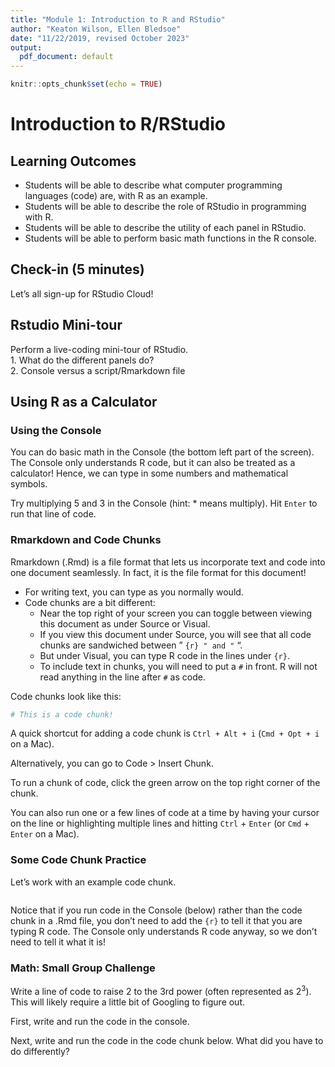 ```yaml
---
title: "Module 1: Introduction to R and RStudio"
author: "Keaton Wilson, Ellen Bledsoe"
date: "11/22/2019, revised October 2023"
output:
  pdf_document: default
---
```


```r
knitr::opts_chunk$set(echo = TRUE)
```

# Introduction to R/RStudio

## Learning Outcomes

-   Students will be able to describe what computer programming languages (code) are, with R as an example.
-   Students will be able to describe the role of RStudio in programming with R.
-   Students will be able to describe the utility of each panel in RStudio.
-   Students will be able to perform basic math functions in the R console.

## Check-in (5 minutes)

Let's all sign-up for RStudio Cloud!

## Rstudio Mini-tour

Perform a live-coding mini-tour of RStudio.\
1. What do the different panels do?\
2. Console versus a script/Rmarkdown file

## Using R as a Calculator

### Using the Console 

You can do basic math in the Console (the bottom left part of the screen). The Console only understands R code, but it can also be treated as a calculator! Hence, we can type in some numbers and mathematical symbols.

Try multiplying 5 and 3 in the Console (hint: \* means multiply). Hit `Enter` to run that line of code.

### Rmarkdown and Code Chunks

Rmarkdown (.Rmd) is a file format that lets us incorporate text and code into one document seamlessly. In fact, it is the file format for this document!

-   For writing text, you can type as you normally would.
-   Code chunks are a bit different:
    -   Near the top right of your screen you can toggle between viewing this document as under Source or Visual.
    -   If you view this document under Source, you will see that all code chunks are sandwiched between " ```{r} " and " ``` ".
    -   But under Visual, you can type R code in the lines under `{r}`.
    -   To include text in chunks, you will need to put a `#` in front. R will not read anything in the line after `#` as code. 

Code chunks look like this:

```r
# This is a code chunk!
```

A quick shortcut for adding a code chunk is `Ctrl + Alt + i` (`Cmd + Opt + i` on a Mac). 

Alternatively, you can go to Code \> Insert Chunk.

To run a chunk of code, click the green arrow on the top right corner of the chunk. 

You can also run one or a few lines of code at a time by having your cursor on the line or highlighting multiple lines and hitting `Ctrl` + `Enter` (or `Cmd` + `Enter` on a Mac).

### Some Code Chunk Practice

Let's work with an example code chunk.

```r

```

Notice that if you run code in the Console (below) rather than the code chunk in a .Rmd file, you don't need to add the `{r}` to tell it that you are typing R code. The Console only understands R code anyway, so we don't need to tell it what it is!

### Math: Small Group Challenge

Write a line of code to raise 2 to the 3rd power (often represented as $2^3$). This will likely require a little bit of Googling to figure out.

First, write and run the code in the console. 

Next, write and run the code in the code chunk below. What did you have to do differently?

```r

```
